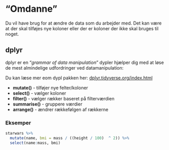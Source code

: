 # "Omdanne"
Du vil have brug for at ændre de data som du arbejder med. Det kan være at der skal tilføjes nye koloner eller der er koloner der ikke skal bruges til noget.


## dplyr
dplyr er en "*grammar of data manipulation*"
dypler hjælper dig med at løse de mest almindelige udfordringer ved datamanipulation:

Du kan læse mer eom dypl pakken her: <a href="https://dplyr.tidyverse.org/index.html" target="_blank">dplyr.tidyverse.org/index.html</a>

* **mutate()** - tilføjer nye felter/koloner
* **select()** - vælger koloner
* **filter()** - vælger rækker baseret på filterværdien
* **summarise()** - gruppere værdier
* **arrange()** - ændrer rækkefølgen af rækkerne



### Eksemper

```r
starwars %>% 
  mutate(name, bmi = mass / ((height / 100)  ^ 2)) %>%
  select(name:mass, bmi)
```
